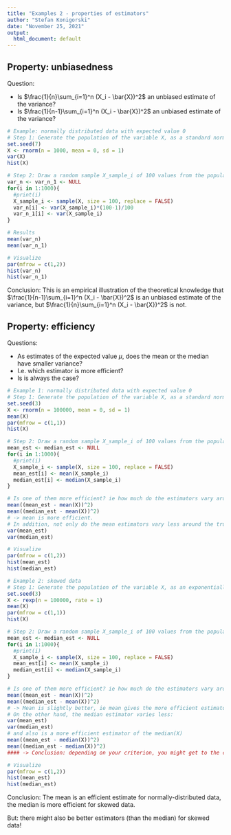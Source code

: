 ```yaml
---
title: "Examples 2 - properties of estimators"
author: "Stefan Konigorski"
date: "November 25, 2021"
output:
  html_document: default
---
```


##  Property: unbiasedness

Question: 

* Is $\frac{1}{n}\sum_{i=1}^n (X_i - \bar{X})^2$ an unbiased estimate of the variance? 
* Is $\frac{1}{n-1}\sum_{i=1}^n (X_i - \bar{X})^2$ an unbiased estimate of the variance?

```r
# Example: normally distributed data with expected value 0
# Step 1: Generate the population of the variable X, as a standard normal distribution with expected value 0 and variance 1. 
set.seed(7)
X <- rnorm(n = 1000, mean = 0, sd = 1)
var(X)
hist(X)

# Step 2: Draw a random sample X_sample_i of 100 values from the population of X, and compute both estimates of the variance of X. Do this 1000 times.
var_n <- var_n_1 <- NULL
for(i in 1:1000){
  #print(i)
  X_sample_i <- sample(X, size = 100, replace = FALSE)
  var_n[i] <- var(X_sample_i)*(100-1)/100
  var_n_1[i] <- var(X_sample_i)
}

# Results
mean(var_n)
mean(var_n_1)

# Visualize
par(mfrow = c(1,2))
hist(var_n)
hist(var_n_1)
```

Conclusion: This is an empirical illustration of the theoretical knowledge that $\frac{1}{n-1}\sum_{i=1}^n (X_i - \bar{X})^2$ is an unbiased estimate of the variance, but $\frac{1}{n}\sum_{i=1}^n (X_i - \bar{X})^2$ is not.

## Property: efficiency

Questions: 

* As estimates of the expected value $\mu$, does the mean or the median have smaller variance?
* I.e. which estimator is more efficient?
* Is is always the case?

```r
# Example 1: normally distributed data with expected value 0
# Step 1: Generate the population of the variable X, as a standard normal distribution with expected value 0 and variance 1. 
set.seed(3)
X <- rnorm(n = 100000, mean = 0, sd = 1)
mean(X)
par(mfrow = c(1,1))
hist(X)

# Step 2: Draw a random sample X_sample_i of 100 values from the population of X, compute the mean and median as estimates of the expected value of X. Do this 1000 times.
mean_est <- median_est <- NULL
for(i in 1:1000){
  #print(i)
  X_sample_i <- sample(X, size = 100, replace = FALSE)
  mean_est[i] <- mean(X_sample_i)
  median_est[i] <- median(X_sample_i)
}

# Is one of them more efficient? ie how much do the estimators vary around the true expected value? For this: compute the mean square error (MSE) between the estimate and the true value of the expected value (theoretically 0):
mean((mean_est - mean(X))^2)
mean((median_est - mean(X))^2)
# -> mean is more efficient.
# In addition, not only do the mean estimators vary less around the true mean(X), but they also have a smaller variance:
var(mean_est)
var(median_est)

# Visualize
par(mfrow = c(1,2))
hist(mean_est)
hist(median_est)
```

```r
# Example 2: skewed data
# Step 1: Generate the population of the variable X, as an exponentially-distributed variable with expected value 1.
set.seed(3)
X <- rexp(n = 100000, rate = 1)
mean(X)
par(mfrow = c(1,1))
hist(X)

# Step 2: Draw a random sample X_sample_i of 100 values from the population of X, compute the mean and median as estimates of the expected value of X. Do this 1000 times.
mean_est <- median_est <- NULL
for(i in 1:1000){
  #print(i)
  X_sample_i <- sample(X, size = 100, replace = FALSE)
  mean_est[i] <- mean(X_sample_i)
  median_est[i] <- median(X_sample_i)
}

# Is one of them more efficient? ie how much do the estimators vary around the true expected value? Compute the mean square error (MSE) between the estimate and the true value of the expected value (theoretically 1):
mean((mean_est - mean(X))^2)
mean((median_est - mean(X))^2)
# -> Mean is slightly better, ie mean gives the more efficient estimator for the true expected value.
# On the other hand, the median estimator varies less:
var(mean_est)
var(median_est)
# and also is a more efficient estimator of the median(X)
mean((mean_est - median(X))^2)
mean((median_est - median(X))^2)
#### -> Conclusion: depending on your criterion, you might get to the conclusion that mean is better or that median is better, there is no clear overall favourite here for skewed data.

# Visualize
par(mfrow = c(1,2))
hist(mean_est)
hist(median_est)
```

Conclusion: The mean is an efficient estimate for normally-distributed data, the median is more efficient for skewed data.

But: there might also be better estimators (than the median) for skewed data!
